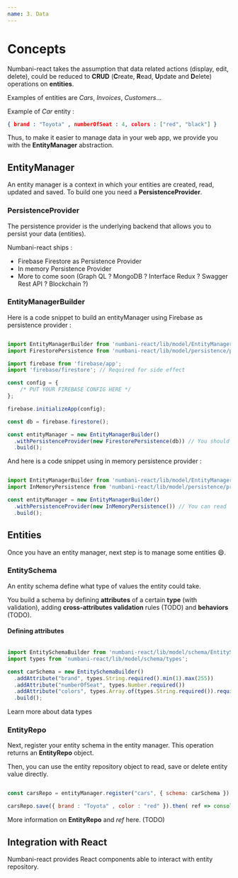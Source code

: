 ```yaml
---
name: 3. Data
---
```



# Concepts

Numbani-react takes the assumption that data related actions (display, edit, delete), could be reduced to **CRUD** (**C**reate, **R**ead, **U**pdate and **D**elete) operations on **entities**.

Examples of entities are *Cars*, *Invoices*, *Customers*...

Example of *Car* entity :
```json
{ brand : "Toyota" , numberOfSeat : 4, colors : ["red", "black"] }
```
Thus, to make it easier to manage data in your web app, we provide you with the **EntityManager** abstraction.

## EntityManager

An entity manager is a context in which your entities are created, read, updated and saved. To build one you need a **PersistenceProvider**.

### PersistenceProvider

The persistence provider is the underlying backend that allows you to persist your data (entities).

Numbani-react ships :

- <Link to="/data-provider-firestore">Firebase Firestore as Persistence Provider</Link>
- In memory Persistence Provider
- More to come soon (Graph QL ? MongoDB ? Interface Redux ? Swagger Rest API ? Blockchain ?)


### EntityManagerBuilder

Here is a code snippet to build an entityManager using Firebase as persistence provider :

```javascript

import EntityManagerBuilder from 'numbani-react/lib/model/EntityManagerBuilder';
import FirestorePersistence from 'numbani-react/lib/model/persistence/provider/Firestore';

import firebase from 'firebase/app';
import 'firebase/firestore'; // Required for side effect

const config = {
    /* PUT YOUR FIREBASE CONFIG HERE */
};

firebase.initializeApp(config);

const db = firebase.firestore();

const entityManager = new EntityManagerBuilder()
  .withPersistenceProvider(new FirestorePersistence(db)) // You should read more about configuring FirestorePersistence before using it
  .build();

```
And here is a code snippet using in memory persistence provider :

```javascript

import EntityManagerBuilder from 'numbani-react/lib/model/EntityManagerBuilder';
import InMemoryPersistence from 'numbani-react/lib/model/persistence/provider/InMemory';

const entityManager = new EntityManagerBuilder()
  .withPersistenceProvider(new InMemoryPersistence()) // You can read  more about configuring InMemoryPersistence before using it
  .build();

```

## Entities

Once you have an entity manager, next step is to manage some entities 😄.

### EntitySchema

An entity schema define what type of values the entity could take.

You build a schema by defining **attributes** of a certain **type** (with validation), adding **cross-attributes validation** rules (TODO) and **behaviors** (TODO).

#### Defining attributes

```javascript

import EntitySchemaBuilder from 'numbani-react/lib/model/schema/EntitySchemaBuilder';
import types from 'numbani-react/lib/model/schema/types';

const carSchema = new EntitySchemaBuilder()
  .addAttribute("brand", types.String.required().min(1).max(255))
  .addAttribute("numberOfSeat", types.Number.required())
  .addAttribute("colors", types.Array.of(types.String.required()).required())
  .build();

```


<Link to="/data-types">Learn more about data types</Link>

### EntityRepo

Next, register your entity schema in the entity manager. This operation returns an **EntityRepo** object.

Then, you can use the entity repository object to read, save or delete entity value directly.

```javascript

const carsRepo = entityManager.register("cars", { schema: carSchema });

carsRepo.save({ brand : "Toyota" , color : "red" }).then( ref => console.log(`New car saved at ref : ${ref}`));

```

More information on **EntityRepo** and *ref* here. (TODO)

## Integration with React

Numbani-react provides React components able to interact with entity repository.